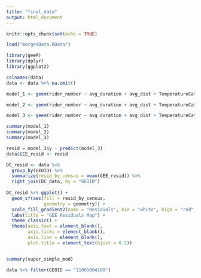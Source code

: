 ```yaml
---
title: "final_data"
output: html_document
---
```


```r
knitr::opts_chunk$set(echo = TRUE)
```

```r
load("mergedData.RData")
```

```r
library(geeM)
library(dplyr)
library(ggplot2)
```

```r
colnames(data)
data <- data %>% na.omit()
```

```r
model_1 <- geem(rider_number ~ avg_duration + avg_dist + TemperatureCat +  HumidityCat+ WindCat + IncomeE + AgeE + distToWM + `Race_White alone`, id = start_station_id, data = data, corstr = "independence")
```

```r
model_2 <- geem(rider_number ~ avg_duration + avg_dist + TemperatureCat +  HumidityCat+ WindCat + IncomeE + AgeE + distToWM + `Race_White alone`, id = start_station_id, data = data, corstr = "exchangeable")
```

```r
model_3 <- geem(rider_number ~ avg_duration + avg_dist + TemperatureCat +  HumidityCat+ WindCat + IncomeE + AgeE + distToWM + `Race_White alone`, id = start_station_id, data = data, corstr = "ar1")
```


```r
summary(model_1)
summary(model_2)
summary(model_3)
```

```r
resid = model_3$y - predict(model_3)
data$GEE_resid <- resid

DC_resid <- data %>% 
  group_by(GEOID) %>% 
  summarize(resid_by_census = mean(GEE_resid)) %>% 
  right_join(DC_data, by = "GEOID") 
  
DC_resid %>% ggplot() +
  geom_sf(aes(fill = resid_by_census,
              geometry = geometry)) +
  scale_fill_gradient2(name = "Residuals", mid = "white", high = "red", low = "blue") + 
  labs(title = "GEE Residuals Map") +
  theme_classic() + 
  theme(axis.text = element_blank(),
        axis.ticks = element_blank(),
        axis.line = element_blank(),
        plot.title = element_text(hjust = 0.5)) 



```

```r
summary(super_simple_mod)
```

```r
data %>% filter(GEOID == "11001004100")
```


